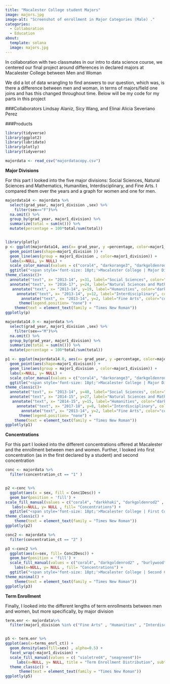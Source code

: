 ```yaml
---
title: "Macalester College student Majors"
image: majors.jpg
image-alt: "Screenshot of enrollment in Major Categories (Male) ."
categories:
  - Collaboration
  - Education
about: 
  template: solana
  image: majors.jpg
---
```

In collaboration with two classmates in our intro to data science course, we centered our final project around differences in declared majors at Macalester College between Men and Woman

We did a lot of data wrangling to find answers to our question, which was, is there a difference between men and woman, in terms of majors/field one joins and has this changed throughout time. Below will be my code for my parts in this project 

###Collaborators
Lindsay Alaniz, Sicy Wang, and Elinai Alicia Severiano Perez

###Products



```r
library(tidyverse)
library(ggplot2)
library(lubridate)
library(plotly)
library(tidyverse)

majordata <- read_csv("majordatacopy.csv")
```


**Major Divisions**

For this part I looked into the five major divisions: Social Sciences, Natural Sciences and Mathematics, Humanities, Interdisciplinary, and Fine Arts. I compared them over the years and a graph for women and one for men. 

```r

majordata14 <- majordata %>%
  select(grad_year, major1_division ,sex) %>%
    filter(sex=="F")%>%
  na.omit() %>%
  group_by(grad_year, major1_division) %>%
  summarize(total = sum(n())) %>%
  mutate(percentage = 100*total/sum(total)) 


library(plotly)
p <- ggplot(majordata14, aes(x= grad_year, y =percentage, color=major1_division)) +
  geom_point(aes(shape=major1_division )) +
  geom_line(aes(group = major1_division , color=major1_division)) +
  labs(x=NULL, y= NULL) +  
  scale_color_manual(values = c("coral4", "darkorange3", "darkgoldenrod2" , "darkcyan", "darkolivegreen"))+
  ggtitle("<span style='font-size: 18pt;'>Macalester College | Major Divisions\n<span style='font-size: 12pt;'>Percentage of Females per Major Division & Year") +
theme_classic()+
  annotate("text", x= "2013-14", y=31, label="Social Sciences", color="darkolivegreen") +
  annotate("text", x= "2016-17", y=24, label="Natural Sciences and Mathematics", color="darkcyan") +
   annotate("text", x= "2013-14", y=19, label="Humanities", color="darkorange3") +
     annotate("text", x= "2013-14", y=12, label="Interdisciplinary", color="darkgoldenrod2") +
       annotate("text", x= "2013-14", y=2, label="Fine Arts", color="coral4") +
      theme(legend.position= "none") +
    theme(text = element_text(family = "Times New Roman")) 
ggplotly(p)
```


```r
majordata14.0 <- majordata %>%
  select(grad_year, major1_division ,sex) %>%
    filter(sex=="M")%>%
  na.omit() %>%
  group_by(grad_year, major1_division) %>%
  summarize(total = sum(n())) %>%
  mutate(percentage = 100*total/sum(total)) 

p1 <- ggplot(majordata14.0, aes(x= grad_year, y =percentage, color=major1_division )) +
  geom_point(aes(shape=major1_division)) +
  geom_line(aes(group = major1_division , color=major1_division)) +
  labs(x=NULL, y= NULL) +
  scale_color_manual(values = c("coral4", "darkorange3", "darkgoldenrod2" , "darkcyan", "darkolivegreen"))+
  ggtitle("<span style='font-size: 18pt;'>Macalester College | Major Divisions \n<span style='font-size: 12pt;'>Percentage of Males per Major Division & Year") +
theme_classic()+  
  annotate("text", x= "2013-14", y=40, label="Social Sciences", color="darkolivegreen") +
  annotate("text", x= "2014-15", y=27, label="Natural Sciences and Mathematics", color="darkcyan") +
   annotate("text", x= "2014-15", y=15, label="Humanities", color="darkorange3") +
     annotate("text", x= "2017-18", y=8, label="Interdisciplinary", color="darkgoldenrod2") +
       annotate("text", x= "2013-14", y=2, label="Fine Arts", color="coral4") +
      theme(legend.position= "none") +
    theme(text = element_text(family = "Times New Roman")) 
ggplotly(p1)
```

**Concentrations**

For this part I looked into the different concentrations offered at Macalester and the enrollment between men and women. Further, I looked into first concentration (as in the first declared by a student) and second concentration 
```r
conc <- majordata %>%
  filter(concentration_ct == "1" ) 


p2 <-conc %>%
  ggplot(aes(x = sex, fill = Conc1Desc)) +
  geom_bar(position = 'fill') +
scale_fill_manual(values = c("coral4", "darkkhaki", "darkgoldenrod2" , "burlywood", "darkolivegreen", "darkslategrey", "darkcyan" , "cornflowerblue" , "antiquewhite4" , "darkorange3" , "darkorchid" , "darkseagreen" , "deeppink4")) +
   labs(x=NULL, y= NULL , fill= "Concentrations") +  
  ggtitle("<span style='font-size: 18pt;'>Macalester College | First Concentration \n<span style='font-size: 12pt;'> Percentage of Female & Male in their first concentrations ") +
theme_classic() +
    theme(text = element_text(family = "Times New Roman")) 
ggplotly(p2)
```

```r
conc2 <- majordata %>%
  filter(concentration_ct == "2" ) 

p3 <-conc2 %>%
  ggplot(aes(x=sex, fill= Conc2Desc)) +
  geom_bar(position = 'fill') +
  scale_fill_manual(values = c("coral4", "darkgoldenrod2" , "burlywood", "darkolivegreen", "darkslategrey", "darkcyan" ,  "darkorange3")) +
    labs(x=NULL, y= NULL , fill= "Concentrations") +  
  ggtitle("<span style='font-size: 18pt;'>Macalester College | Second Concentration \n<span style='font-size: 12pt;'> Percentage of Female & Male in their second concentrations ") +
theme_minimal() +
    theme(text = element_text(family = "Times New Roman")) 
ggplotly(p3)
```
**Term Enrollment**

Finally, I looked into the different lengths of term enrollments between men and women, but more specifically, by major division

```r
term.enr <- majordata%>%
  filter(major1_division %in% c("Fine Arts" , "Humanities" , "Interdisciplinary" , "Natural Sciences and Mathematics" , "Social Sciences"))


p5 <- term.enr %>%
ggplot(aes(x=terms_enrl_ct)) +
  geom_density(aes(fill=sex) , alpha=0.5) +
  facet_wrap(~major1_division) +
  scale_fill_manual(values = c( "violetred4", "seagreen4"))+
     labs(x=NULL, y= NULL, title = "Term Enrollment Distribution", subtitle = "Term Enrollment per major division and gender") +  
  theme_classic() +
      theme(text = element_text(family = "Times New Roman")) 
ggplotly(p5)
```

